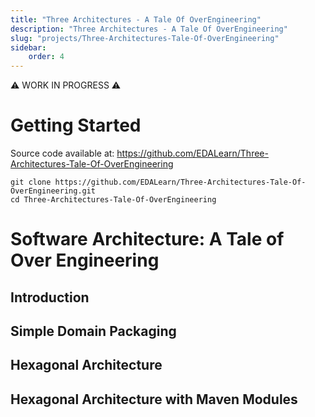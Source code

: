 ```yaml
---
title: "Three Architectures - A Tale Of OverEngineering"
description: "Three Architectures - A Tale Of OverEngineering"
slug: "projects/Three-Architectures-Tale-Of-OverEngineering"
sidebar:
    order: 4
---
```


⚠️ WORK IN PROGRESS ⚠️

# Getting Started

Source code available at: https://github.com/EDALearn/Three-Architectures-Tale-Of-OverEngineering

```shell
git clone https://github.com/EDALearn/Three-Architectures-Tale-Of-OverEngineering.git
cd Three-Architectures-Tale-Of-OverEngineering
```

# Software Architecture: A Tale of Over Engineering

## Introduction


## Simple Domain Packaging

## Hexagonal Architecture

## Hexagonal Architecture with Maven Modules
